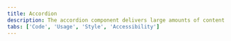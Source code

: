 ```yaml
---
title: Accordion
description: The accordion component delivers large amounts of content in a small space through progressive disclosure. The user gets key details about the underlying content and can choose to expand that content.
tabs: ['Code', 'Usage', 'Style', 'Accessibility']
---
```


<ComponentCode
  name="Accordion"
  component="accordion"
  variation="accordion"
  hasReactVersion="accordion--default"
  hasVueVersion="accordion--default"
  hasAngularVersion="?path=/story/accordion--basic"
  codepen="WWrNvp"></ComponentCode>
